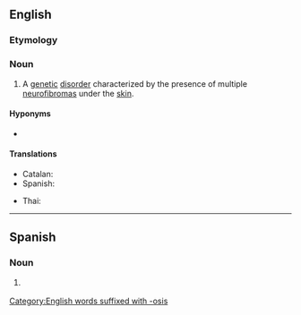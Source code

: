 ==English==
{{wikipedia}}

===Etymology===
{{suffix|en|neurofibroma|osis}}

===Noun===
{{en-noun|~|neurofibromatoses}}

# {{lb|en|medicine}} A [[genetic]] [[disorder]] characterized by the presence of multiple [[neurofibroma]]s under the [[skin]].

====Hyponyms====
* {{l|en|von Recklinghausen disease}}

====Translations====
{{trans-top|genetic disorder}}
* Catalan: {{t|ca|neurofibromatosi|f}}
* Spanish: {{t|es|neurofibromatosis|f}}
{{trans-mid}}
* Thai: {{t|th|แสนปม}}
{{trans-bottom}}

[[Category:English words suffixed with -osis]]

----

==Spanish==
{{wikipedia|lang=es}}

===Noun===
{{es-noun|f|neurofibromatosis}}

# {{lb|es|medicine}} {{l|en|neurofibromatosis}}